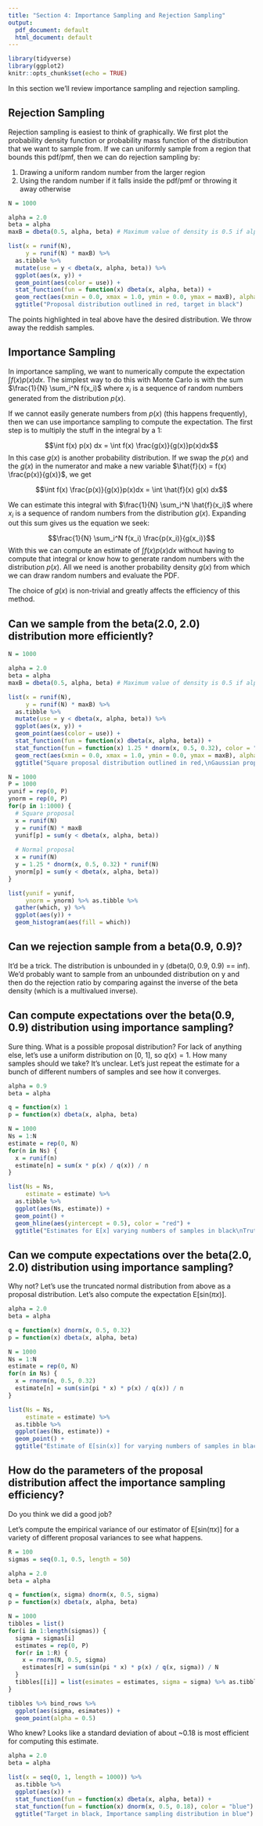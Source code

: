 ```yaml
---
title: "Section 4: Importance Sampling and Rejection Sampling"
output:
  pdf_document: default
  html_document: default
---
```


```r
library(tidyverse)
library(ggplot2)
knitr::opts_chunk$set(echo = TRUE)
```

In this section we'll review importance sampling and rejection sampling.

## Rejection Sampling

Rejection sampling is easiest to think of graphically. We first plot the probability density function or probability mass function of the distribution that we want to sample from. If we can uniformly sample from a region that bounds this pdf/pmf, then we can do rejection sampling by:

1. Drawing a uniform random number from the larger region
2. Using the random number if it falls inside the pdf/pmf or throwing it away otherwise

```r
N = 1000

alpha = 2.0
beta = alpha
maxB = dbeta(0.5, alpha, beta) # Maximum value of density is 0.5 if alpha == beta

list(x = runif(N),
     y = runif(N) * maxB) %>%
  as.tibble %>%
  mutate(use = y < dbeta(x, alpha, beta)) %>%
  ggplot(aes(x, y)) +
  geom_point(aes(color = use)) +
  stat_function(fun = function(x) dbeta(x, alpha, beta)) +
  geom_rect(aes(xmin = 0.0, xmax = 1.0, ymin = 0.0, ymax = maxB), alpha = 0.0, color = "red") +
  ggtitle("Proposal distribution outlined in red, target in black")
```

The points highlighted in teal above have the desired distribution. We throw away the reddish samples.

## Importance Sampling

In importance sampling, we want to numerically compute the expectation $\int f(x) p(x) dx$. The simplest way to do this with Monte Carlo is with the sum $\frac{1}{N} \sum_i^N f(x_i)$ where $x_i$ is a sequence of random numbers generated from the distribution $p(x)$.

If we cannot easily generate numbers from $p(x)$ (this happens frequently), then we can use importance sampling to compute the expectation. The first step is to multiply the stuff in the integral by a 1:

$$\int f(x) p(x) dx = \int f(x) \frac{g(x)}{g(x)}p(x)dx$$
In this case $g(x)$ is another probability distribution. If we swap the $p(x)$ and the $g(x)$ in the numerator and make a new variable $\hat{f}(x) = f(x) \frac{p(x)}{g(x)}$, we get

$$\int f(x) \frac{p(x)}{g(x)}p(x)dx = \int \hat{f}(x) g(x) dx$$

We can estimate this integral with $\frac{1}{N} \sum_i^N \hat{f}(x_i)$ where $x_i$ is a sequence of random numbers from the distribution $g(x)$. Expanding out this sum gives us the equation we seek:

$$\frac{1}{N} \sum_i^N f(x_i) \frac{p(x_i)}{g(x_i)}$$
With this we can compute an estimate of $\int f(x) p(x) dx$ without having to compute that integral or know how to generate random numbers with the distribution $p(x)$. All we need is another probability density $g(x)$ from which we can draw random numbers and evaluate the PDF.

The choice of $g(x)$ is non-trivial and greatly affects the efficiency of this method.

## Can we sample from the beta(2.0, 2.0) distribution more efficiently?

```r
N = 1000

alpha = 2.0
beta = alpha
maxB = dbeta(0.5, alpha, beta) # Maximum value of density is 0.5 if alpha == beta

list(x = runif(N),
     y = runif(N) * maxB) %>%
  as.tibble %>%
  mutate(use = y < dbeta(x, alpha, beta)) %>%
  ggplot(aes(x, y)) +
  geom_point(aes(color = use)) +
  stat_function(fun = function(x) dbeta(x, alpha, beta)) +
  stat_function(fun = function(x) 1.25 * dnorm(x, 0.5, 0.32), color = "blue") +
  geom_rect(aes(xmin = 0.0, xmax = 1.0, ymin = 0.0, ymax = maxB), alpha = 0.0, color = "red") +
  ggtitle("Square proposal distribution outlined in red,\nGaussian proposal in blue,\nTarget in black")
```

```r
N = 1000
P = 1000
yunif = rep(0, P)
ynorm = rep(0, P)
for(p in 1:1000) {
  # Square proposal
  x = runif(N)
  y = runif(N) * maxB
  yunif[p] = sum(y < dbeta(x, alpha, beta))
  
  # Normal proposal
  x = runif(N)
  y = 1.25 * dnorm(x, 0.5, 0.32) * runif(N)
  ynorm[p] = sum(y < dbeta(x, alpha, beta))
}

list(yunif = yunif,
     ynorm = ynorm) %>% as.tibble %>%
  gather(which, y) %>%
  ggplot(aes(y)) +
  geom_histogram(aes(fill = which))
```
  
## Can we rejection sample from a beta(0.9, 0.9)?

It'd be a trick. The distribution is unbounded in y (dbeta(0, 0.9, 0.9) == inf). We'd probably want to sample from an unbounded distribution on y and then do the rejection ratio by comparing against the inverse of the beta density (which is a multivalued inverse).

## Can compute expectations over the beta(0.9, 0.9) distribution using importance sampling?

Sure thing. What is a possible proposal distribution? For lack of anything else, let's use a uniform distribution on [0, 1], so $q(x) = 1$. How many samples should we take? It's unclear. Let's just repeat the estimate for a bunch of different numbers of samples and see how it converges.

```r
alpha = 0.9
beta = alpha

q = function(x) 1
p = function(x) dbeta(x, alpha, beta)

N = 1000
Ns = 1:N
estimate = rep(0, N)
for(n in Ns) {
  x = runif(n)
  estimate[n] = sum(x * p(x) / q(x)) / n
}

list(Ns = Ns,
     estimate = estimate) %>%
  as.tibble %>%
  ggplot(aes(Ns, estimate)) +
  geom_point() +
  geom_hline(aes(yintercept = 0.5), color = "red") +
  ggtitle("Estimates for E[x] varying numbers of samples in black\nTruth in red")

```

## Can we compute expectations over the beta(2.0, 2.0) distribution using importance sampling?

Why not? Let's use the truncated normal distribution from above as a proposal distribution. Let's also compute the expectation $\text{E}[\text{sin}(\pi x)]$.

```r
alpha = 2.0
beta = alpha

q = function(x) dnorm(x, 0.5, 0.32)
p = function(x) dbeta(x, alpha, beta)

N = 1000
Ns = 1:N
estimate = rep(0, N)
for(n in Ns) {
  x = rnorm(n, 0.5, 0.32)
  estimate[n] = sum(sin(pi * x) * p(x) / q(x)) / n
}

list(Ns = Ns,
     estimate = estimate) %>%
  as.tibble %>%
  ggplot(aes(Ns, estimate)) +
  geom_point() +
  ggtitle("Estimate of E[sin(x)] for varying numbers of samples in black")

```
## How do the parameters of the proposal distribution affect the importance sampling efficiency?

Do you think we did a good job?

Let's compute the empirical variance of our estimator of $\text{E}[\text{sin}(\pi x)]$ for a variety of different proposal variances to see what happens.

```r
R = 100
sigmas = seq(0.1, 0.5, length = 50)

alpha = 2.0
beta = alpha

q = function(x, sigma) dnorm(x, 0.5, sigma)
p = function(x) dbeta(x, alpha, beta)

N = 1000
tibbles = list()
for(i in 1:length(sigmas)) {
  sigma = sigmas[i]
  estimates = rep(0, P)
  for(r in 1:R) {
    x = rnorm(N, 0.5, sigma)
    estimates[r] = sum(sin(pi * x) * p(x) / q(x, sigma)) / N
  }
  tibbles[[i]] = list(esimates = estimates, sigma = sigma) %>% as.tibble
}

tibbles %>% bind_rows %>%
  ggplot(aes(sigma, esimates)) +
  geom_point(alpha = 0.5)
```

Who knew? Looks like a standard deviation of about ~0.18 is most efficient for computing this estimate.

```r
alpha = 2.0
beta = alpha

list(x = seq(0, 1, length = 1000)) %>%
  as.tibble %>%
  ggplot(aes(x)) +
  stat_function(fun = function(x) dbeta(x, alpha, beta)) +
  stat_function(fun = function(x) dnorm(x, 0.5, 0.18), color = "blue") +
  ggtitle("Target in black, Importance sampling distribution in blue")
```